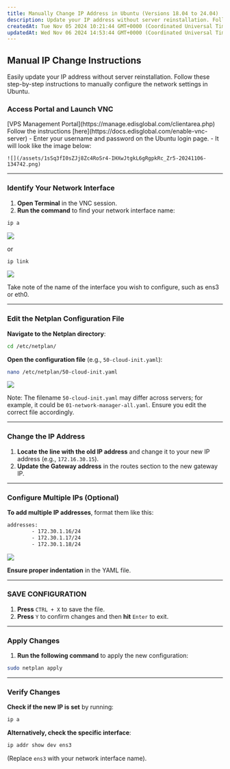 ```yaml
---
title: Manually Change IP Address in Ubuntu (Versions 18.04 to 24.04)
description: Update your IP address without server reinstallation. Follow these step-by-step instructions to manually configure the network settings in Ubuntu.
createdAt: Tue Nov 05 2024 10:21:44 GMT+0000 (Coordinated Universal Time)
updatedAt: Wed Nov 06 2024 14:53:44 GMT+0000 (Coordinated Universal Time)
---
```


## **Manual IP Change Instructions**

Easily update your IP address without server reinstallation. Follow these step-by-step instructions to manually configure the network settings in Ubuntu.

### Access Portal and Launch VNC

<Steps>
  <Step title='Log in to your'>
    [VPS Management Portal](https://manage.edisglobal.com/clientarea.php)
  </Step>
  <Step title='Enable your VNC server' >
   Follow the instructions [here](https://docs.edisglobal.com/enable-vnc-server)
  </Step>
  <Step title='Open VNC' >
   - Enter your username and password on the Ubuntu login page.
   - It will look like the image below:

    ![](/assets/1sSq3fI0sZJj8Zc4RoSr4-IHXwJtgkL6gRgpkRc_Zr5-20241106-134742.png)

  </Step>
</Steps>

---

### Identify Your Network Interface

1. **Open Terminal** in the VNC session.
2. **Run the command** to find your network interface name:

```bash
ip a
```

![](/assets/1sSq3fI0sZJj8Zc4RoSr4-ReshjXd-8lmIVKifToQ0M-20241106-134551.png)

or

```bash
ip link
```

![](/assets/1sSq3fI0sZJj8Zc4RoSr4-kRjVlbM0BZZUbByalaeJ8-20241106-134849.png)

Take note of the name of the interface you wish to configure, such as ens3 or eth0.

---

### Edit the Netplan Configuration File

**Navigate to the Netplan directory**:

```bash
cd /etc/netplan/
```

**Open the configuration file** (e.g., `50-cloud-init.yaml`):

```bash
nano /etc/netplan/50-cloud-init.yaml
```

![](/assets/1sSq3fI0sZJj8Zc4RoSr4-E9BdohFiajf-v7_GDh5FM-20241106-134922.png)

Note: The filename `50-cloud-init.yaml` may differ across servers; for example, it could be `01-network-manager-all.yaml`. Ensure you edit the correct file accordingly.

---

### Change the IP Address

1. **Locate the line with the old IP address** and change it to your new IP address (e.g., `172.16.30.15`).
2. **Update the Gateway address** in the routes section to the new gateway IP.

---

### Configure Multiple IPs (Optional)

**To add multiple IP addresses**, format them like this:

```bash
addresses:
        - 172.30.1.16/24
        - 172.30.1.17/24
        - 172.30.1.18/24
```

![](/assets/1sSq3fI0sZJj8Zc4RoSr4-GAWaDZQs40EA2dwmpDgoQ-20241106-134952.png)

**Ensure proper indentation** in the YAML file.

---

### SAVE CONFIGURATION

1. **Press** `CTRL + X` to save the file.
2. **Press** `Y` to confirm changes and then **hit** `Enter` to exit.

---

### Apply Changes

1. **Run the following command** to apply the new configuration:

```bash
sudo netplan apply
```

---

### Verify Changes

**Check if the new IP is set** by running:

```bash
ip a
```

**Alternatively, check the specific interface**:

```bash
ip addr show dev ens3
```

(Replace `ens3` with your network interface name).
